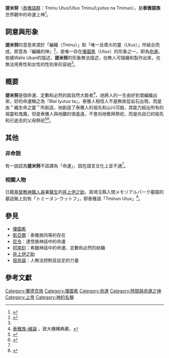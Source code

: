 {{expert|subject=臺灣原住民族}}
'''提米努'''（[[泰雅語群|泰雅語群]]：Tminu Utux/Utux Tminu/Lyutux na Tminun），是'''泰雅語族'''世界觀中的命運上神<ref name=第壹章>{{cite web|author=[[林文德|林文德]]、[[傅琪貽|傅琪貽]]|title=第壹章南投賽德克三族群之分類與互動|url=http://nccur.lib.nccu.edu.tw/bitstream/140.119/34576/5/25901005.pdf|work=政治大學典藏|publisher=政治大學|date=2008|accessdate=2014-01-23|archive-date=2016-03-04|archive-url=https://web.archive.org/web/20160304223031/http://nccur.lib.nccu.edu.tw/bitstream/140.119/34576/5/25901005.pdf|dead-url=no}}</ref>{{Rp|42}}。

== 詞意與形象 ==
'''提米努'''的意思來源於「編織（Tminu）」和「唯一且偉大的靈（Utux）」所結合而成，即意為『編織的神』<ref name="賽德克族 祭儀文化">{{cite web |author= |title=《賽德克族 祭儀文化》 |url=https://www.dmtip.gov.tw/web/page/detail?l1=2&l2=61&l3=434&l4=440 |publisher=[[臺灣原住民數位博物館|臺灣原住民數位博物館]] |work= |accessdate= |archive-date=2020-07-07 |archive-url=https://web.archive.org/web/20200707091051/https://www.dmtip.gov.tw/web/page/detail?l1=2&l2=61&l3=434&l4=440 |dead-url=no }}</ref>，是唯一存在[[優圖希信仰|優圖希]]（Utux）的形象之一，即為[[命運|命運]]。依據Walis Ukan的描述，'''提米努'''的形象無法描述，也無人可描繪和製作出來，也無法用男性和女性的性別來形容祂<ref name=第壹章></ref>{{Rp|42}}。

== 概要 ==
'''提米努'''是個命運、定數和必然的超自然大能者<ref name="泰雅族-緒論">[https://nccur.lib.nccu.edu.tw/bitstream/140.119/34581/4/59016605.pdf 泰雅族-緒論] {{Wayback|url=https://nccur.lib.nccu.edu.tw/bitstream/140.119/34581/4/59016605.pdf |date=20210512050954 }}，政大機構典藏，</ref>{{Rp|16}}，祂將人的一生由好到壞編織出來，好的命運稱之為『Blai lyutux ta』。泰雅人相信人不是無故從岩石出現，而是由＂織生命之靈＂所創造，衪創造了泰雅人的祖先和山川河嶽，其能力超出所有的祖靈和鬼魔，但是泰雅人與衪離的很遙遠，不會向衪敬拜祭祀，而是向自已的祖先和已逝去的父母祭祀<ref name="傳說中神秘的巫覡-泰雅族Mahuni">{{cite web|author=[[尤巴斯‧瓦旦|尤巴斯‧瓦旦]]|title=傳說中神秘的巫覡-泰雅族Mahuni |url=|work=[[中央研究院|中央研究院]] |publisher=[[中央研究院民族學研究所博物館|民族學研究所]] |date=2008 }}</ref><ref name="100 尖石鄉泰雅族祖靈祭之田野調查報告暨紀錄片拍攝計畫書">{{cite web|author=[[吳新生|吳新生]]（Tali'Hayung） |title=100 尖石鄉泰雅族祖靈祭之田野調查報告暨紀錄片拍攝計畫書 |url=https://www.spnp.gov.tw/Upload/ResultReport/100%E5%B0%96%E7%9F%B3%E9%84%89%E6%B3%B0%E9%9B%85%E6%97%8F%E7%A5%96%E9%9D%88%E7%A5%AD%E4%B9%8B%E7%94%B0%E8%AA%BF%E8%AA%BF%E6%9F%A5%E6%9A%A8%E7%B4%80%E9%8C%84%E7%89%87%E6%8B%8D%E6%94%9D%E8%A8%88%E7%95%AB_M.pdf |work=[[雪霸國家公園|雪霸國家公園]] |publisher=管理處 |date=2011 }}</ref>{{Rp|27}}。

== 其他 ==
=== 非命說 ===
有一說認為'''提米努'''不該譯為「命運」，因在語言文化上並不通<ref name="泰雅族-緒論"></ref>{{Rp|16}}。

=== 相關人物 ===
日籍[[基督教|基督教]][[神職人員|神職人員]]兼[[醫生|醫生]]的[[井上伊之助|井上伊之助]]，其埼玉縣入間メモリアルパーク墓園的墓誌銘上刻有「トミーヌン‧ウットフ」，即泰雅語「Tminun Utux」<ref>{{Cite web|url=http://roodo.iguang.tw/newlife2006/archives/5495095.html|title=以愛報仇---井上伊之助|accessdate=2017-10-13|author=鄧相揚|date=|work=樂多閱讀|publisher=|language=zh-tw|archive-url=https://web.archive.org/web/20171013045249/http://roodo.iguang.tw/newlife2006/archives/5495095.html|archive-date=2017-10-13|dead-url=yes}}</ref>。

== 參見 ==
*[[優圖希信仰|優圖希]]
*[[凱亞爾|凱亞爾]]：泰雅族同等的存在
*[[尼令|尼令]]：達悟族神話中的命運
*[[阿南刻|阿南刻]]：希臘神話中的命運、定數和必然的紡織
*[[井上伊之助|井上伊之助]]
*[[宿命論|宿命論]]：人無法控制且註定的力量

== 參考文獻 ==
{{reflist}}





[[Category:賽德克族|Category:賽德克族]]
[[Category:優圖希|Category:優圖希]]
[[Category:命運|Category:命運]]
[[Category:時間與命運之神|Category:時間與命運之神]]
[[Category:上帝|Category:上帝]]
[[Category:神的名稱|Category:神的名稱]]